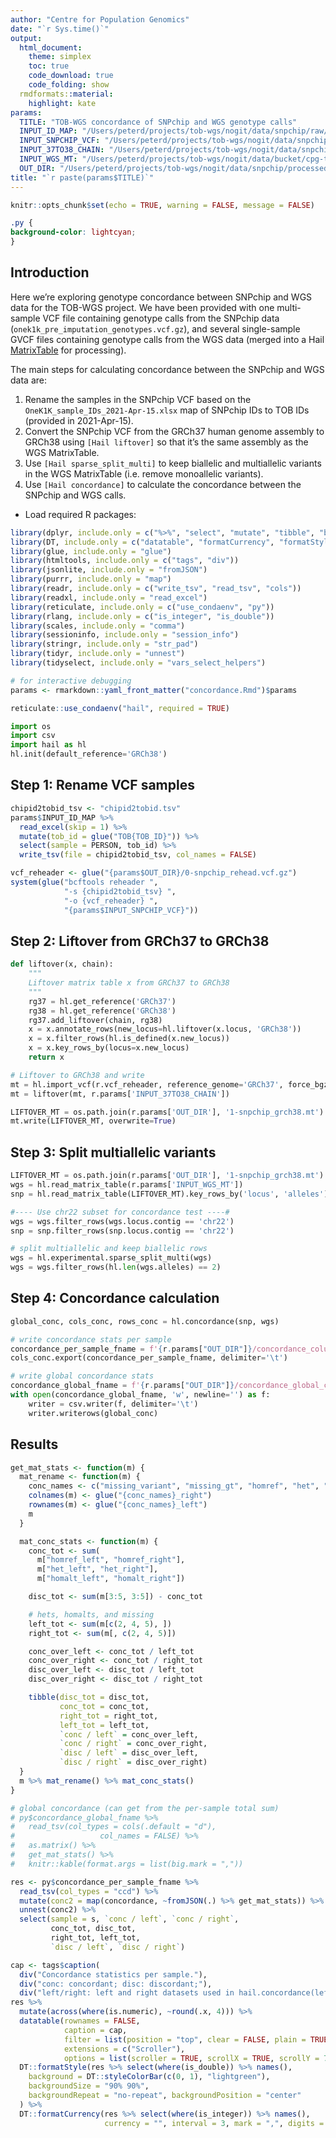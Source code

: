 ```yaml
---
author: "Centre for Population Genomics"
date: "`r Sys.time()`"
output:
  html_document:
    theme: simplex
    toc: true
    code_download: true
    code_folding: show
  rmdformats::material:
    highlight: kate
params:
  TITLE: "TOB-WGS concordance of SNPchip and WGS genotype calls"
  INPUT_ID_MAP: "/Users/peterd/projects/tob-wgs/nogit/data/snpchip/raw/OneK1K_sample_IDs_2021-Apr-15.xlsx"
  INPUT_SNPCHIP_VCF: "/Users/peterd/projects/tob-wgs/nogit/data/snpchip/raw/onek1k_pre_imputation_genotypes.vcf.gz"
  INPUT_37TO38_CHAIN: "/Users/peterd/projects/tob-wgs/nogit/data/snpchip/reference/grch37_to_grch38.over.chain.gz"
  INPUT_WGS_MT: "/Users/peterd/projects/tob-wgs/nogit/data/bucket/cpg-tob-wgs-test/raw/test-v1-raw.mt"
  OUT_DIR: "/Users/peterd/projects/tob-wgs/nogit/data/snpchip/processed"
title: "`r paste(params$TITLE)`"
---
```


```r
knitr::opts_chunk$set(echo = TRUE, warning = FALSE, message = FALSE)
```

```css
.py {
background-color: lightcyan;
}
```

## Introduction

Here we're exploring genotype concordance between SNPchip and WGS data for the
TOB-WGS project. We have been provided with one multi-sample VCF file containing
genotype calls from the SNPchip data (`onek1k_pre_imputation_genotypes.vcf.gz`),
and several single-sample GVCF files containing genotype calls from the WGS data
(merged into a Hail [MatrixTable](https://hail.is/docs/0.2/hail.MatrixTable.html)
for processing).

The main steps for calculating concordance between the SNPchip and WGS data
are:

1. Rename the samples in the SNPchip VCF based on the
   `OneK1K_sample_IDs_2021-Apr-15.xlsx` map of SNPchip IDs to TOB IDs
   (provided in 2021-Apr-15).
2. Convert the SNPchip VCF from the GRCh37 human genome assembly to GRCh38
   using `[Hail liftover]` so that it's the same assembly as the WGS
   MatrixTable.
3. Use `[Hail sparse_split_multi]` to keep biallelic and multiallelic variants
   in the WGS MatrixTable (i.e. remove monoallelic variants).
4. Use `[Hail concordance]` to calculate the concordance between the
   SNPchip and WGS calls.

   [Hail liftover]: https://hail.is/docs/0.2/functions/genetics.html#hail.expr.functions.liftover
   [Hail concordance]: https://hail.is/docs/0.2/methods/genetics.html#hail.methods.concordance
   [Hail sparse_split_multi]: https://hail.is/docs/0.2/experimental/vcf_combiner.html#hail.experimental.sparse_split_multi

- Load required R packages:

```r
library(dplyr, include.only = c("%>%", "select", "mutate", "tibble", "bind_rows"))
library(DT, include.only = c("datatable", "formatCurrency", "formatStyle"))
library(glue, include.only = "glue")
library(htmltools, include.only = c("tags", "div"))
library(jsonlite, include.only = "fromJSON")
library(purrr, include.only = "map")
library(readr, include.only = c("write_tsv", "read_tsv", "cols"))
library(readxl, include.only = "read_excel")
library(reticulate, include.only = c("use_condaenv", "py"))
library(rlang, include.only = c("is_integer", "is_double"))
library(scales, include.only = "comma")
library(sessioninfo, include.only = "session_info")
library(stringr, include.only = "str_pad")
library(tidyr, include.only = "unnest")
library(tidyselect, include.only = "vars_select_helpers")
```

```r
# for interactive debugging
params <- rmarkdown::yaml_front_matter("concordance.Rmd")$params
```

```r
reticulate::use_condaenv("hail", required = TRUE)
```

```python
import os
import csv
import hail as hl
hl.init(default_reference='GRCh38')
```

## Step 1: Rename VCF samples

```r
chipid2tobid_tsv <- "chipid2tobid.tsv"
params$INPUT_ID_MAP %>%
  read_excel(skip = 1) %>%
  mutate(tob_id = glue("TOB{TOB_ID}")) %>%
  select(sample = PERSON, tob_id) %>%
  write_tsv(file = chipid2tobid_tsv, col_names = FALSE)
```

```r
vcf_reheader <- glue("{params$OUT_DIR}/0-snpchip_rehead.vcf.gz")
system(glue("bcftools reheader ",
            "-s {chipid2tobid_tsv} ",
            "-o {vcf_reheader} ",
            "{params$INPUT_SNPCHIP_VCF}"))
```

## Step 2: Liftover from GRCh37 to GRCh38

```python
def liftover(x, chain):
    """
    Liftover matrix table x from GRCh37 to GRCh38
    """
    rg37 = hl.get_reference('GRCh37')
    rg38 = hl.get_reference('GRCh38')
    rg37.add_liftover(chain, rg38)
    x = x.annotate_rows(new_locus=hl.liftover(x.locus, 'GRCh38'))
    x = x.filter_rows(hl.is_defined(x.new_locus))
    x = x.key_rows_by(locus=x.new_locus)
    return x

# Liftover to GRCh38 and write
mt = hl.import_vcf(r.vcf_reheader, reference_genome='GRCh37', force_bgz=True)
mt = liftover(mt, r.params['INPUT_37TO38_CHAIN'])

LIFTOVER_MT = os.path.join(r.params['OUT_DIR'], '1-snpchip_grch38.mt')
mt.write(LIFTOVER_MT, overwrite=True)
```

## Step 3: Split multiallelic variants

```python
LIFTOVER_MT = os.path.join(r.params['OUT_DIR'], '1-snpchip_grch38.mt')
wgs = hl.read_matrix_table(r.params['INPUT_WGS_MT'])
snp = hl.read_matrix_table(LIFTOVER_MT).key_rows_by('locus', 'alleles')

#---- Use chr22 subset for concordance test ----#
wgs = wgs.filter_rows(wgs.locus.contig == 'chr22')
snp = snp.filter_rows(snp.locus.contig == 'chr22')

# split multiallelic and keep biallelic rows
wgs = hl.experimental.sparse_split_multi(wgs)
wgs = wgs.filter_rows(hl.len(wgs.alleles) == 2)
```

## Step 4: Concordance calculation

```python
global_conc, cols_conc, rows_conc = hl.concordance(snp, wgs)

# write concordance stats per sample
concordance_per_sample_fname = f'{r.params["OUT_DIR"]}/concordance_columns_chr22.tsv'
cols_conc.export(concordance_per_sample_fname, delimiter='\t')

# write global concordance stats
concordance_global_fname = f'{r.params["OUT_DIR"]}/concordance_global_chr22.tsv'
with open(concordance_global_fname, 'w', newline='') as f:
    writer = csv.writer(f, delimiter='\t')
    writer.writerows(global_conc)
```

## Results

```r
get_mat_stats <- function(m) {
  mat_rename <- function(m) {
    conc_names <- c("missing_variant", "missing_gt", "homref", "het", "homalt")
    colnames(m) <- glue("{conc_names}_right")
    rownames(m) <- glue("{conc_names}_left")
    m
  }

  mat_conc_stats <- function(m) {
    conc_tot <- sum(
      m["homref_left", "homref_right"],
      m["het_left", "het_right"],
      m["homalt_left", "homalt_right"])

    disc_tot <- sum(m[3:5, 3:5]) - conc_tot

    # hets, homalts, and missing
    left_tot <- sum(m[c(2, 4, 5), ])
    right_tot <- sum(m[, c(2, 4, 5)])

    conc_over_left <- conc_tot / left_tot
    conc_over_right <- conc_tot / right_tot
    disc_over_left <- disc_tot / left_tot
    disc_over_right <- disc_tot / right_tot

    tibble(disc_tot = disc_tot,
           conc_tot = conc_tot,
           right_tot = right_tot,
           left_tot = left_tot,
           `conc / left` = conc_over_left,
           `conc / right` = conc_over_right,
           `disc / left` = disc_over_left,
           `disc / right` = disc_over_right)
  }
  m %>% mat_rename() %>% mat_conc_stats()
}

# global concordance (can get from the per-sample total sum)
# py$concordance_global_fname %>%
#   read_tsv(col_types = cols(.default = "d"),
#                   col_names = FALSE) %>%
#   as.matrix() %>%
#   get_mat_stats() %>%
#   knitr::kable(format.args = list(big.mark = ","))

res <- py$concordance_per_sample_fname %>%
  read_tsv(col_types = "ccd") %>%
  mutate(conc2 = map(concordance, ~fromJSON(.) %>% get_mat_stats)) %>%
  unnest(conc2) %>%
  select(sample = s, `conc / left`, `conc / right`,
         conc_tot, disc_tot,
         right_tot, left_tot,
         `disc / left`, `disc / right`)

cap <- tags$caption(
  div("Concordance statistics per sample."),
  div("conc: concordant; disc: discordant;"),
  div("left/right: left and right datasets used in hail.concordance(left, right)."))
res %>%
  mutate(across(where(is.numeric), ~round(.x, 4))) %>%
  datatable(rownames = FALSE,
            caption = cap,
            filter = list(position = "top", clear = FALSE, plain = TRUE),
            extensions = c("Scroller"),
            options = list(scroller = TRUE, scrollX = TRUE, scrollY = 700)) %>%
  DT::formatStyle(res %>% select(where(is_double)) %>% names(),
    background = DT::styleColorBar(c(0, 1), "lightgreen"),
    backgroundSize = "90% 90%",
    backgroundRepeat = "no-repeat", backgroundPosition = "center"
  ) %>%
  DT::formatCurrency(res %>% select(where(is_integer)) %>% names(),
                     currency = "", interval = 3, mark = ",", digits = 0)
```
